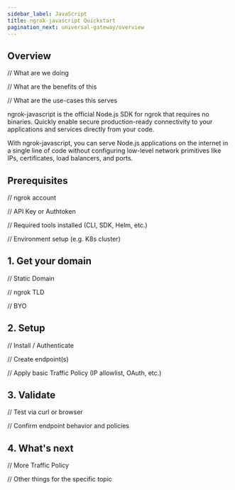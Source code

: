 ```yaml
---
sidebar_label: JavaScript
title: ngrok-javascript Quickstart
pagination_next: universal-gateway/overview
---
```


## Overview

// What are we doing

// What are the benefits of this

// What are the use-cases this serves

ngrok-javascript is the official Node.js SDK for ngrok that requires no binaries. Quickly enable secure production-ready connectivity to your applications and services directly from your code.

With ngrok-javascript, you can serve Node.js applications on the internet in a single line of code without configuring low-level network primitives like IPs, certificates, load balancers, and ports. 

## Prerequisites

// ngrok account

// API Key or Authtoken

// Required tools installed (CLI, SDK, Helm, etc.)

// Environment setup (e.g. K8s cluster)

## 1. Get your domain

// Static Domain

// ngrok TLD

// BYO

## 2. Setup

// Install / Authenticate

// Create endpoint(s)

// Apply basic Traffic Policy (IP allowlist, OAuth, etc.)

## 3. Validate

// Test via curl or browser

// Confirm endpoint behavior and policies

## 4. What's next

// More Traffic Policy

// Other things for the specific topic

